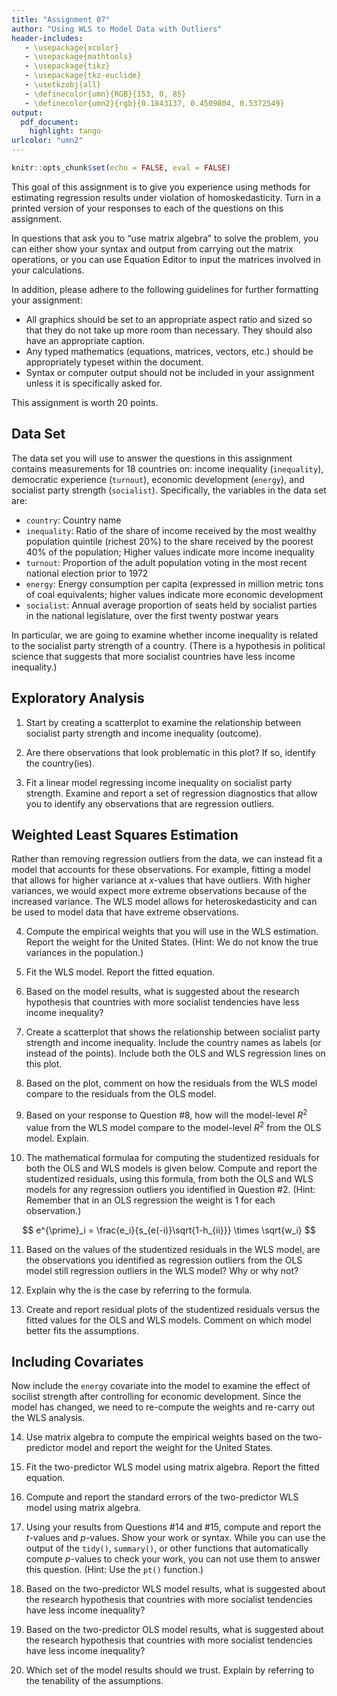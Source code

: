 ```yaml
---
title: "Assignment 07"
author: "Using WLS to Model Data with Outliers"
header-includes:
   - \usepackage{xcolor}
   - \usepackage{mathtools}
   - \usepackage{tikz}
   - \usepackage{tkz-euclide}
   - \usetkzobj{all}
   - \definecolor{umn}{RGB}{153, 0, 85}
   - \definecolor{umn2}{rgb}{0.1843137, 0.4509804, 0.5372549}
output: 
  pdf_document:
    highlight: tango
urlcolor: "umn2"
---
```


```r
knitr::opts_chunk$set(echo = FALSE, eval = FALSE)
```

This goal of this assignment is to give you experience using methods for estimating regression results under violation of homoskedasticity. Turn in a printed version of your responses to each of the questions on this assignment. 

In questions that ask you to "use matrix algebra" to solve the problem, you can either show your syntax and output from carrying out the matrix operations, or you can use Equation Editor to input the matrices involved in your calculations.

In addition, please adhere to the following guidelines for further formatting your assignment: 

- All graphics should be set to an appropriate aspect ratio and sized so that they do not take up more room than necessary. They should also have an appropriate caption.
- Any typed mathematics (equations, matrices, vectors, etc.) should be appropriately typeset within the document.
- Syntax or computer output should not be included in your assignment unless it is specifically asked for.

This assignment is worth 20 points. 

\rule{0.5\linewidth}{\linethickness}  


## Data Set

The data set you will use to answer the questions in this assignment contains measurements for 18 countries on: income inequality (`inequality`), democratic experience (`turnout`), economic development (`energy`), and socialist party strength (`socialist`). Specifically, the variables in the data set are:

- `country`: Country name
- `inequality`: Ratio of the share of income received by the most wealthy population quintile (richest 20\%) to the share received by the poorest 40\% of the population; Higher values indicate more income inequality
- `turnout`: Proportion of the adult population voting in the most recent national election prior to 1972
- `energy`: Energy consumption per capita (expressed in million metric tons of coal equivalents; higher values indicate more economic development
- `socialist`: Annual average proportion of seats held by socialist parties in the national legislature, over the first twenty postwar years

In particular, we are going to examine whether income inequality is related to the socialist party strength of a country. (There is a hypothesis in political science that suggests that more socialist countries have less income inequality.) 


## Exploratory Analysis

1. Start by creating a scatterplot to examine the relationship between socialist party strength and income inequality (outcome). 

2. Are there observations that look problematic in this plot? If so, identify the country(ies).

3. Fit a linear model regressing income inequality on socialist party strength. Examine and report a set of regression diagnostics that allow you to identify any observations that are regression outliers.


## Weighted Least Squares Estimation

Rather than removing regression outliers from the data, we can instead fit a model that accounts for these observations. For example, fitting a model that allows for higher variance at $x$-values that have outliers. With higher variances, we would expect more extreme observations because of the increased variance. The WLS model allows for heteroskedasticity and can be used to model data that have extreme observations.

4. Compute the empirical weights that you will use in the WLS estimation. Report the weight for the United States. (Hint: We do not know the true variances in the population.)

5. Fit the WLS model. Report the fitted equation.

6. Based on the model results, what is suggested about the research hypothesis that countries with more socialist tendencies have less income inequality?

7. Create a scatterplot that shows the relationship between socialist party strength and income inequality. Include the country names as labels (or instead of the points). Include both the OLS and WLS regression lines on this plot.

8. Based on the plot, comment on how the residuals from the WLS model compare to the residuals from the OLS model.

9. Based on your response to Question \#8, how will the model-level $R^2$ value from the WLS model compare to the model-level $R^2$ from the OLS model. Explain.

10. The mathematical formulaa for computing the studentized residuals for both the OLS and WLS models is given below. Compute and report the studentized residuals, using this formula, from both the OLS and WLS models for any regression outliers you identified in Question \#2. (Hint: Remember that in an OLS regression the weight is 1 for each observation.)

$$
e^{\prime}_i = \frac{e_i}{s_{e(-i)}\sqrt{1-h_{ii}}} \times \sqrt{w_i}
$$



11. Based on the values of the studentized residuals in the WLS model, are the observations you identified as regression outliers from the OLS model still regression outliers in the WLS model? Why or why not?

12. Explain why the is the case by referring to the formula.


13. Create and report residual plots of the studentized residuals versus the fitted values for the OLS and WLS models. Comment on which model better fits the assumptions.

## Including Covariates

Now include the `energy` covariate into the model to examine the effect of socilist strength after controlling for economic development. Since the model has changed, we need to re-compute the weights and re-carry out the WLS analysis.

14. Use matrix algebra to compute the empirical weights based on the two-predictor model and report the weight for the United States.

15. Fit the two-predictor WLS model using matrix algebra. Report the fitted equation.

16. Compute and report the standard errors of the two-predictor WLS model using matrix algebra.

17. Using your results from Questions \#14 and \#15, compute and report the $t$-values and $p$-values. Show your work or syntax. While you can use the output of the `tidy()`, `summary()`, or other functions that automatically compute $p$-values to check your work, you can not use them to answer this question. (Hint: Use the `pt()` function.)

18. Based on the two-predictor WLS model results, what is suggested about the research hypothesis that countries with more socialist tendencies have less income inequality?

19. Based on the two-predictor OLS model results, what is suggested about the research hypothesis that countries with more socialist tendencies have less income inequality?

20. Which set of the model results should we trust. Explain by referring to the tenability of the assumptions.



